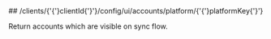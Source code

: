 
<MethodPill method="get" />
## /clients/{'{'}clientId{'}'}/config/ui/accounts/platform/{'{'}platformKey{'}'}

Return accounts which are visible on sync flow.
